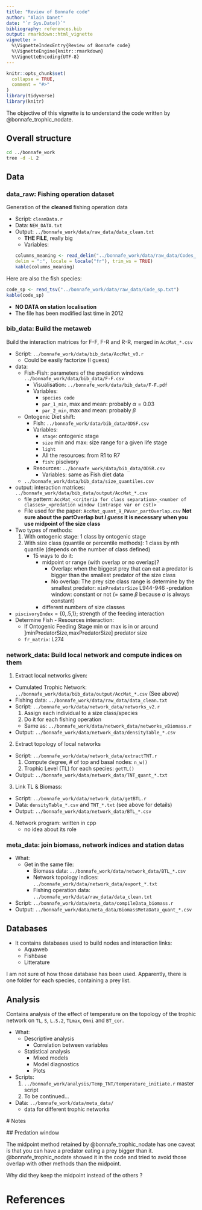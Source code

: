 ```yaml
---
title: "Review of Bonnafe code"
author: "Alain Danet"
date: "`r Sys.Date()`"
bibliography: references.bib
output: rmarkdown::html_vignette
vignette: >
  %\VignetteIndexEntry{Review of Bonnafe code}
  %\VignetteEngine{knitr::rmarkdown}
  %\VignetteEncoding{UTF-8}
---
```


```r
knitr::opts_chunk$set(
  collapse = TRUE,
  comment = "#>"
)
library(tidyverse)
library(knitr)
```

The objective of this vignette is to understand the code written by
@bonnafe_trophic_nodate.

## Overall structure

```bash
cd ../bonnafe_work
tree -d -L 2
```

## Data

### data_raw: Fishing operation dataset

Generation of the **cleaned** fishing operation data

- Script: `cleanData.r` 
- Data: `NEW_DATA.txt` 
- Output: `../bonnafe_work/data/raw_data/data_clean.txt`
  - **THE FILE**, really big
  - Variables:
```r
columns_meaning <- read_delim("../bonnafe_work/data/raw_data/Codes_colonne.txt",
  delim = ":", locale = locale("fr"), trim_ws = TRUE)
kable(columns_meaning)
```

Here are also the fish species:
```r
code_sp <- read_tsv("../bonnafe_work/data/raw_data/Code_sp.txt")
kable(code_sp)
```
- **NO DATA on station localisation**
- The file has been modified last time in 2012

### bib_data: Build the metaweb

Build the interaction matrices for F-F, F-R and R-R, merged in `AccMat_*.csv`

- Script: `../bonnafe_work/data/bib_data/AccMat_v0.r`
  - Could be easily factorize (I guess) 
- data:
  - Fish-Fish: parameters of the predation windows `../bonnafe_work/data/bib_data/F-F.csv`
    - Visualisation: `../bonnafe_work/data/bib_data/F-F.pdf`
    - Variables:
      - `species code`
      - `par_1_min`, max and mean: probably $\alpha= 0.03$
      - `par_2_min`, max and mean: probably $\beta$
  - Ontogenic Diet shift: 
    - Fish: `../bonnafe_work/data/bib_data/ODSF.csv`
    - Variables: 
      - `stage`: ontogenic stage
      - `size` min and max: size range for a given life stage 
      - `light`
      - All the resources: from R1 to R7  
      - `fish`: piscivory
    - Resources: `../bonnafe_work/data/bib_data/ODSR.csv`
      - Variables: same as Fish diet data
  - `../bonnafe_work/data/bib_data/size_quantiles.csv`
- output: interaction matrices: `../bonnafe_work/data/bib_data/output/AccMat_*.csv`
  - file pattern: `AccMat_<criteria for class separation>_<number of classes>_<predation window (intraspe var or cst)>`
  - File used for the paper:  `AccMat_quant_9_PWvar_partOverlap.csv` **Not sure about the partOverlap but *I guess* it is necessary when you use midpoint of the size class**

- Two types of methods:
  1. With ontogenic stage: 1 class by ontogenic stage
  2. With size class (quantile or percentile methods): 1 class by nth quantile (depends on
     the number of class defined)
     - 15 ways to do it:
       - midpoint or range (with overlap or no overlap)?  
         - Overlap: when the biggest prey that can eat a predator is bigger
           than the smallest predator of the size class  
         - No overlap: The prey size class range is determine by the smallest
           predator: `minPredatorSize` L944-946 
       -predation window: constant or not (= same $\beta$ because $\alpha$ is
       always constant)
       - different numbers of size classes
- `piscivoryIndex` = {0,.5,1}; strength of the feeding interaction
- Determine Fish - Resources interaction:
  - If Ontogenic Feeding Stage min or max is in or around
    ]minPredatorSize,maxPredatorSize] predator size 
  - `fr_matrix`: L274

### network_data: Build local network and compute indices on them 

1. Extract local networks given:
  - Cumulated Trophic Network: `../bonnafe_work/data/bib_data/output/AccMat_*.csv` (See above)
  - Fishing data: `../bonnafe_work/data/raw_data/data_clean.txt`
  - Script: `../bonnafe_work/data/network_data/networks_v2.r`
    1. Assign each individual to a size class/species
    2. Do it for each fishing operation
    - Same as: `../bonnafe_work/data/network_data/networks_vBiomass.r`
  - Output: `../bonnafe_work/data/network_data/densityTable_*.csv`

2. Extract topology of local networks
  - Script: `../bonnafe_work/data/network_data/extractTNT.r`
    1. Compute degree, # of top and basal nodes: `n_w()`
    2. Trophic Level (TL) for each species: `getTL()`
  - Output: `../bonnafe_work/data/network_data/TNT_quant_*.txt`
3. Link TL & Biomass:
  - Script: `../bonnafe_work/data/network_data/getBTL.r`
  - Data: `densityTable_*.csv` and `TNT_*.txt` (see above for details)
  - Output: `../bonnafe_work/data/network_data/BTL_*.csv`

4. Network program: written in cpp
   - no idea about its role

### meta_data: join biomass, network indices and station datas

- What:
  - Get in the same file:
    - Biomass data: `../bonnafe_work/data/network_data/BTL_*.csv` 
    - Network topology indices: `../bonnafe_work/data/network_data/export_*.txt` 
    - Fishing operation data: `../bonnafe_work/data/raw_data/data_clean.txt`
- Script: `../bonnafe_work/data/meta_data/compileData_biomass.r`
- Output:
  `../bonnafe_work/data/meta_data/BiomassMetaData_quant_*.csv`

## Databases

- It contains databases used to build nodes and interaction links:
  - Aquaweb
  - Fishbase
  - Litterature 

I am not sure of how those database has been used. Apparently, there is one
folder for each species, containing a prey list. 


## Analysis

Contains analysis of the effect of temperature on the topology of the trophic
network on `TL`, `S`, `L.S.2`, `TLmax`, `Omni` and `BT_cor`.

- What:
  - Descriptive analysis
    - Correlation between variables
  - Statistical analysis
    - Mixed models
    - Model diagnostics
    - Plots

- Scripts:
  1. `../bonnafe_work/analysis/Temp_TNT/temperature_initiate.r` master script 
  2. To be continued...
     

- Data: `../bonnafe_work/data/meta_data/`
  - data for different trophic networks

# Notes 

## Predation window

The midpoint method retained by @bonnafe_trophic_nodate has one caveat is that
you can have a predator eating a prey bigger than it. @bonnafe_trophic_nodate
showed it in the code and tried to avoid those overlap with other methods than
the midpoint.

Why did they keep the midpoint instead of the others ?

# References
